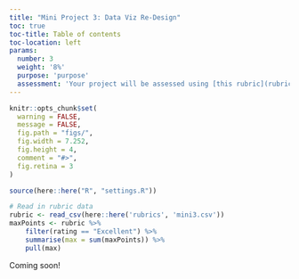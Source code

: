 ```yaml
---
title: "Mini Project 3: Data Viz Re-Design"
toc: true
toc-title: Table of contents
toc-location: left
params:
  number: 3
  weight: '8%'
  purpose: 'purpose'
  assessment: 'Your project will be assessed using [this rubric](rubrics/mini-3/rubric.html){target="_blank"}.'
---
```


```r
knitr::opts_chunk$set(
  warning = FALSE,
  message = FALSE,
  fig.path = "figs/",
  fig.width = 7.252,
  fig.height = 4,
  comment = "#>",
  fig.retina = 3
)

source(here::here("R", "settings.R"))

# Read in rubric data
rubric <- read_csv(here::here('rubrics', 'mini3.csv'))
maxPoints <- rubric %>%
    filter(rating == "Excellent") %>%
    summarise(max = sum(maxPoints)) %>%
    pull(max)
```

Coming soon!